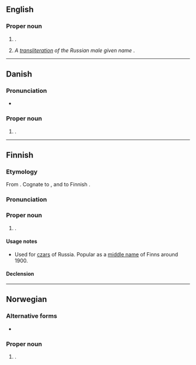 ==English==
{{wikipedia|Nikolai, Alaska}}

===Proper noun===
{{en-proper noun}}

# {{place|en|city|s/Alaska}}.
# ''A [[transliteration]] of the Russian male given name'' {{m|ru|Николай|tr=||[[Nicholas]]|sc=Cyrl}}.

----

==Danish==

===Pronunciation===
* {{IPA|da|[ˈneɡ̊olaɪ̯]}}

===Proper noun===
{{head|da|proper noun}}

# {{given name|da|male|var=Nicolai}}.

----

==Finnish==

===Etymology===
From {{bor|fi|ru|Никола́й}}. Cognate to {{cog|en|Nicholas}}, and to Finnish {{m|fi|Niilo}}.

===Pronunciation===
{{fi-pronunciation}}

===Proper noun===
{{fi-proper noun}}

# {{given name|fi|male}}.

====Usage notes====
* Used for [[czar]]s of Russia. Popular as a [[middle name]] of Finns around 1900.

====Declension====
{{fi-decl-maa|Nikolai|a}}

----

==Norwegian==

===Alternative forms===
* {{l|no|Nicolai}}

===Proper noun===
{{head|no|proper noun}}

# {{given name|no|male|eq=Nicholas|from=la:[[Nicolaus|Nīcolāī]]|frompos=genitive}}.